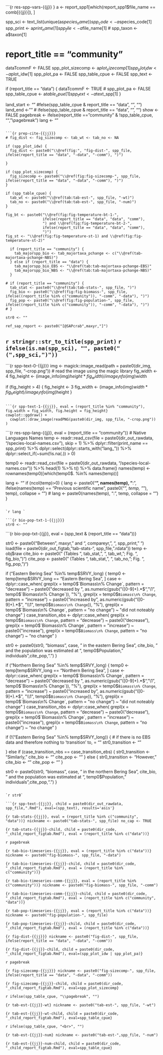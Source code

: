 

```{r res-spp-vars-{{jj}} }
a <- report_spp1[which(report_spp1$file_name == comb[{{jj}}]), ]

spp_sci <- text_list(unique(a$species_name))
spp_code <- a$species_code[1]
spp_print <- a$print_name[1]
spp_file <- a$file_name[1]
# spp_taxon <- a$taxon[1]

# report_title == "community"
dataTcommF <- FALSE
spp_plot_sizecomp <- a$plot_sizecomp[1]
spp_plot_idw <- a$plot_idw[1]
spp_plot_pa <- FALSE
spp_table_cpue <- FALSE
spp_text <- TRUE

if (report_title == "data") {
  dataTcommF <- TRUE
  # spp_plot_pa <- FALSE
  spp_table_cpue <- a$table_cpue[1]
  spp_text <- a$text_spp[1]
}

land_start <- "" #felse(spp_table_cpue & report_title == "data", "<!---BLOCK_LANDSCAPE_START--->", "")
land_end <- "" # ifelse(spp_table_cpue & report_title == "data", "<!---BLOCK_LANDSCAPE_STOP--->", "")
show <- FALSE
pagebreak <- ifelse(report_title == "community" & !spp_table_cpue, "", "\\pagebreak")
lang <- ""
```

```{r prep-cite-{{jj}}}
# fig_dist <- fig_sizecomp <- tab_wt <- tab_no <- NA

if (spp_plot_idw) {
  fig_dist <- paste0("\\@ref(fig:", "fig-dist-", spp_file, ifelse(report_title == "data", "-data", "-comm"), ")")

}

if (spp_plot_sizecomp) {
  fig_sizecomp <- paste0("\\@ref(fig:fig-sizecomp-", spp_file, ifelse(report_title == "data", "-data", "-comm"), ")")
} 

if (spp_table_cpue) {
  tab_wt <- paste0("\\@ref(tab:tab-est-", spp_file, "-wt)")
  tab_no <- paste0("\\@ref(tab:tab-est-", spp_file, "-num)")
}

fig_bt <- paste0("\\@ref(fig:fig-temperature-bt-1-", 
                 ifelse(report_title == "data", "data", "comm"),
                 ") and \\@ref(fig:fig-temperature-bt-2-", 
                 ifelse(report_title == "data", "data", "comm"),
                 ")")
fig_st <- "\\@ref(fig:fig-temperature-st-1) and \\@ref(fig:fig-temperature-st-2)"

  if (report_title == "community") {
    tab_majorspp_bio <- tab_majortaxa_pchange <- c("\\@ref(tab-majortaxa-pchange-NBS)")
  } else if (report_title == "data") {
    tab_majorspp_bio_EBS <- "\\@ref(tab:tab-majortaxa-pchange-EBS)"
    tab_majorspp_bio_NBS <- "\\@ref(tab:tab-majortaxa-pchange-NBS)"
  }

# if (report_title == "community") {
  tab_stat <- paste0("\\@ref(tab:tab-stats-", spp_file, ")")
  fig_bio <- paste0("\\@ref(fig:fig-biomass-", spp_file, ifelse((report_title %in% c("community")), "-comm", "-data"), ")")
  fig_pop <- paste0("\\@ref(fig:fig-population-", spp_file, ifelse((report_title %in% c("community")), "-comm", "-data"), ")")
# }

str0 <- ""

ref_sap_report <- paste0("[@SAPcrab",maxyr,"]")
```

## `r stringr::str_to_title(spp_print)` `r ifelse(is.na(spp_sci), "", paste0("(",spp_sci,")")) `

```{r spp-text-0-{{jj}}}
img <- magick::image_read(path = paste0(dir_img, spp_file, "-crop.png")) # read the image using the magic library
fig_width <- 4
fig_height <- (image_info(img)$height * fig_width) / image_info(img)$width

if (fig_height > 4) {
  fig_height <- 3
  fig_width <- (image_info(img)$width * fig_height) / image_info(img)$height
}
```

```{r spp-text-1-{{jj}}, eval = (report_title %in% "community"), fig.width = fig_width, fig.height = fig_height}
cowplot::ggdraw() +
  cowplot::draw_image(readPNG(paste0(dir_img, spp_file, "-crop.png")) )
```

```{r res-spp-lang-{{jj}}, eval = (report_title == "community")}
# Native Languages Names 
temp <- readr::read_csv(file = paste0(dir_out_rawdata, "/species-local-names.csv"), skip = 1) %>%
  dplyr::filter(print_name == spp_print) %>%
  dplyr::select(dplyr::starts_with("lang_")) %>%
  dplyr::select_if(~sum(!is.na(.)) > 0)

temp0 <- readr::read_csv(file = paste0(dir_out_rawdata, "/species-local-names.csv")) %>%
  head(1) %>%
  t() %>%
  data.frame()
names(temp) <- rownames(temp0)[which(temp0$. %in% names(temp))]

  lang <- ""
if (ncol(temp)>0) {
  lang <- paste0("**", names(temp), "**: ", 
                 ifelse(names(temp) == "Previous scientific name", paste0("*", temp, "*"), temp), 
                 collapse = "\n\n")
  # lang <- paste0(names(temp), ": ", temp, collapse = "\n\n")
}
```

`r lang `

```{r bio-pop-txt-1-{{jj}}}
str0 <- ""
```

```{r bio-pop-txt-{{jj}}, eval = (spp_text & (report_title == "data"))}

str0 <- paste0("Between ", maxyr," and ", compareyr,", ", spp_print, " ")
load(file = paste0(dir_out_figtab, "tab-stats-", spp_file, ".rdata"))
temp <- obj$raw
cite_bio <- paste0(" (Tables ", tab_stat,", ", tab_wt,"; Fig. ", fig_bio,")")
cite_pop <- paste0(" (Tables ", tab_stat,", ", tab_no,"; Fig. ", fig_pop,")")

  if ("Eastern Bering Sea" %in% temp$SRVY_long) {
  temp0 <- temp[temp$SRVY_long == "Eastern Bering Sea", ]
  case <- dplyr::case_when(
    grepl(x = temp0$`Biomass\n% Change`, pattern = "decrease") ~ 
      paste0("decreased by ", as.numeric(gsub("([0-9]+).*$", "\\1", temp0$`Biomass\n% Change`)), "%"), 
    grepl(x = temp0$`Biomass\n% Change`, pattern = "increase") ~ 
      paste0("increased by ", as.numeric(gsub("([0-9]+).*$", "\\1", temp0$`Biomass\n% Change`)), "%"),
    grepl(x = temp0$`Biomass\n% Change`, pattern = "no change") ~ 
      "did not noteably change"
  )
  case_transition_ebs <- dplyr::case_when(
    grepl(x = temp0$`Biomass\n% Change`, pattern = "decrease") ~ paste0("decrease"), 
    grepl(x = temp0$`Biomass\n% Change`, pattern = "increase") ~ paste0("increase"),
    grepl(x = temp0$`Biomass\n% Change`, pattern = "no change") ~ "no change"
  )
    
  str0 <- paste0(str0, 
                 "biomass ", case, 
                 " in the eastern Bering Sea", cite_bio, 
                 " and the population was estimated at ",
                 temp0$Population," individuals",cite_pop,". ")
  }
  
  if ("Northern Bering Sea" %in% temp$SRVY_long) {
  temp0 <- temp[temp$SRVY_long == "Northern Bering Sea", ]
  case <- dplyr::case_when(
    grepl(x = temp0$`Biomass\n% Change`, pattern = "decrease") ~ 
      paste0("decreased by ", as.numeric(gsub("([0-9]+).*$", "\\1", temp0$`Biomass\n% Change`)), "%"), 
    grepl(x = temp0$`Biomass\n% Change`, pattern = "increase") ~ 
      paste0("increased by ", as.numeric(gsub("([0-9]+).*$", "\\1", temp0$`Biomass\n% Change`)), "%"),
    grepl(x = temp0$`Biomass\n% Change`, pattern = "no change") ~ 
      "did not noteably change"
  )
  case_transition_nbs <- dplyr::case_when(
    grepl(x = temp0$`Biomass\n% Change`, pattern = "decrease") ~ paste0("decrease"), 
    grepl(x = temp0$`Biomass\n% Change`, pattern = "increase") ~ paste0("increase"),
    grepl(x = temp0$`Biomass\n% Change`, pattern = "no change") ~ "no change"
  )
  
  if (!("Eastern Bering Sea" %in% temp$SRVY_long)) { # if there is no EBS data and therefore nothing to 'transition' to, = ""
  str0_transition <- ""

  } else if (case_transition_nbs == case_transition_ebs) {
  str0_transition <- "Similarly, "
  cite_bio <- ""
  cite_pop <- ""
  } else {
  str0_transition <- "However, "
  cite_bio <- ""
  cite_pop <- ""
  } 
  
  str0 <- paste0(str0, 
                 "biomass ", case, 
                 " in the northern Bering Sea", cite_bio, 
                 " and the population was estimated at ",
                 temp0$Population," individuals",cite_pop,". ")
}
```

`r str0`

```{r spp-text-{{jj}}, child = paste0(dir_out_rawdata, spp_file,".Rmd"), eval=(spp_text), results='asis'}
```

```{r tab-stats-{{jj}}, eval = (report_title %in% c("community", "data"))}
nickname <- paste0("tab-stats-", spp_file)
no_cap <- TRUE
```

```{r tab-stats-{{jj}}-child, child = paste0(dir_code, "_child_report_figtab.Rmd"), eval = (report_title %in% c("data"))}
```

`r pagebreak`

```{r tab-bio-timeseries-{{jj}}, eval = (report_title %in% c("data"))}
nickname <- paste0("fig-biomass-", spp_file, "-data")
```

```{r tab-bio-timeseries-{{jj}}-child, child = paste0(dir_code, "_child_report_figtab.Rmd"), eval = (report_title %in% c("community"))}
```

```{r tab-bio-timeseries-comm-{{jj}}, eval = (report_title %in% c("community"))}
nickname <- paste0("fig-biomass-", spp_file, "-comm")
```

```{r tab-bio-timeseries-comm-{{jj}}-child, child = paste0(dir_code, "_child_report_figtab.Rmd"), eval = (report_title %in% c("community", "data"))}
```

```{r tab-pop-timeseries-{{jj}}, eval = (report_title %in% c("data"))}
nickname <- paste0("fig-population-", spp_file)
```

```{r tab-pop-timeseries-{{jj}}-child, child = paste0(dir_code, "_child_report_figtab.Rmd"), eval = (report_title %in% c("data"))}
```

```{r fig-dist-{{jj}}}
nickname <- paste0("fig-dist-", spp_file, ifelse(report_title == "data", "-data", "-comm"))
```

```{r fig-dist-{{jj}}-child, child = paste0(dir_code, "_child_report_figtab.Rmd"), eval=(spp_plot_idw | spp_plot_pa)}
```

`r pagebreak`

```{r fig-sizecomp-{{jj}}}
nickname <- paste0("fig-sizecomp-", spp_file, ifelse(report_title == "data", "-data", "-comm"))
```

```{r fig-sizecomp-{{jj}}-child, child = paste0(dir_code, "_child_report_figtab.Rmd"), eval=spp_plot_sizecomp}
```

<!-- `r land_start ` -->

`r ifelse(spp_table_cpue, "\\pagebreak", "")`

```{r tab-est-{{jj}}-wt}
nickname <- paste0("tab-est-", spp_file, "-wt")
```

```{r tab-est-{{jj}}-wt-child, child = paste0(dir_code, "_child_report_figtab.Rmd"), eval=spp_table_cpue}
```

`r ifelse(spp_table_cpue, "<br>", "")`

```{r tab-est-{{jj}}-num}
nickname <- paste0("tab-est-",spp_file, "-num")
```

```{r tab-est-{{jj}}-num-child, child = paste0(dir_code, "_child_report_figtab.Rmd"), eval=spp_table_cpue}
```

\pagebreak

<!-- `r land_end ` -->

